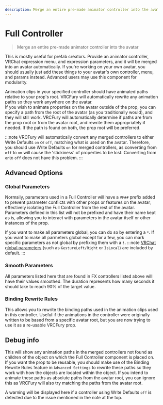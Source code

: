 ---
description: Merge an entire pre-made animator controller into the avatar
---

# Full Controller

> Merge an entire pre-made animator controller into the avatar

This is mostly useful for prefab creators. Provide an animator controller, VRChat expression menu, and expression parameters, and it will be merged into an avatar automatically. 
If you're working on your own avatar, you should usually just add these things to your avatar's own controller, menu, and params instead. Advanced users may use this component for modularity.

Animation clips in your specified controller should have animated paths relative
to your prop's root. VRCFury will automatically rewrite any animation paths so they
work anywhere on the avatar.\
If you wish to animate properties on the avatar outside of the prop, you can specify a path from the root of the avatar (as you traditionally would), and they will
still work. VRCFury will automatically determine if paths are from the prop root or from the avatar root, and rewrite them
appropriately if needed. If the path is found on both, the prop root will be preferred.

:::note
VRCFury will automatically convert any merged controllers to either Write Defaults `on` or `off`, matching what is used on the avatar.
Therefore, you should use Write Defaults `on` for merged controllers, as converting from `off` to `on` will cause the 'stickiness' of properties to be lost. Converting from `on`to `off` does not have this problem.
:::

## Advanced Options

### Global Parameters
Normally, parameters used in a Full Controller will have a `VF##` prefix added to prevent parameter conflicts with other props or features on the avatar, effectively isolating the Full Controller from the rest of the avatar. Parameters defined in this list will not be prefixed and have their name kept as is, allowing you to interact with parameters in the avatar itself or other instances of the prop.

If you want to make all parameters global, you can do so by entering a `*`. If you want to make all parmeters global except for a few, you can mark specific parameters as not global by prefixing them with a `!`.
:::note
[VRChat global parameters](https://creators.vrchat.com/avatars/animator-parameters/#parameters) (such as `GestureLeft/Right` or `IsLocal`) are included by default.
:::
### Smooth Parameters
All parameters listed here that are found in FX controllers listed above will have their values smoothed. The duration represents how many seconds it should take to reach 90% of the target value.

### Binding Rewrite Rules
This allows you to rewrite the binding paths used in the animation clips used in this controller. Useful if the animations in the controller were originally written to be based from a specific avatar root, but you are now trying to use it as a re-usable VRCFury prop.

## Debug info
This will show any animation paths in the merged controllers not found as children of the object on which the Full Controller component is placed on. If you want the prop to be reusable, you should make use of the Binding Rewrite Rules feature in `Advanced Settings` to rewrite these paths so they work with how the objects are located within the object. If you intend to animate these paths as absolute paths from the avatar root, you can ignore this as VRCFury will also try matching the paths from the avatar root.

A warning will be displayed here if a controller using Write Defaults `off` is detected due to the issue mentioned in the note at the top.

